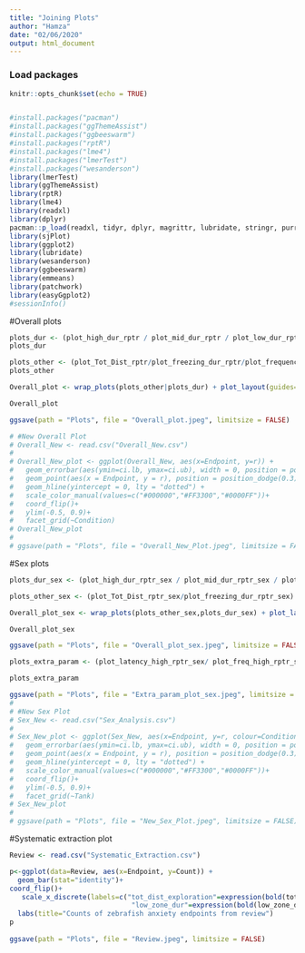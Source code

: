 ```yaml
---
title: "Joining Plots"
author: "Hamza"
date: "02/06/2020"
output: html_document
---
```


### Load packages
```r
knitr::opts_chunk$set(echo = TRUE)


#install.packages("pacman")
#install.packages("ggThemeAssist")
#install.packages("ggbeeswarm")
#install.packages("rptR")
#install.packages("lme4")
#install.packages("lmerTest")
#install.packages("wesanderson")
library(lmerTest)
library(ggThemeAssist)
library(rptR)
library(lme4)
library(readxl)
library(dplyr)
pacman::p_load(readxl, tidyr, dplyr, magrittr, lubridate, stringr, purrr)
library(sjPlot)
library(ggplot2)
library(lubridate)
library(wesanderson)
library(ggbeeswarm)
library(emmeans)
library(patchwork)
library(easyGgplot2)
#sessionInfo()
```
#Overall plots
```r
plots_dur <- (plot_high_dur_rptr / plot_mid_dur_rptr / plot_low_dur_rptr)
plots_dur

plots_other <- (plot_Tot_Dist_rptr/plot_freezing_dur_rptr/plot_frequency_rptr/ plot_latency_rptr)
plots_other

Overall_plot <- wrap_plots(plots_other|plots_dur) + plot_layout(guides="collect")

Overall_plot

ggsave(path = "Plots", file = "Overall_plot.jpeg", limitsize = FALSE)

# #New Overall Plot
# Overall_New <- read.csv("Overall_New.csv")
# 
# Overall_New_plot <- ggplot(Overall_New, aes(x=Endpoint, y=r)) +
#   geom_errorbar(aes(ymin=ci.lb, ymax=ci.ub), width = 0, position = position_dodge(0.3), size=1.1) +
#   geom_point(aes(x = Endpoint, y = r), position = position_dodge(0.3), size=3)+
#   geom_hline(yintercept = 0, lty = "dotted") +
#   scale_color_manual(values=c("#000000","#FF3300","#0000FF"))+
#   coord_flip()+
#   ylim(-0.5, 0.9)+
#   facet_grid(~Condition)
# Overall_New_plot
# 
# ggsave(path = "Plots", file = "Overall_New_Plot.jpeg", limitsize = FALSE)
```

#Sex plots
```r
plots_dur_sex <- (plot_high_dur_rptr_sex / plot_mid_dur_rptr_sex / plot_low_dur_rptr_sex)

plots_other_sex <- (plot_Tot_Dist_rptr_sex/plot_freezing_dur_rptr_sex)

Overall_plot_sex <- wrap_plots(plots_other_sex,plots_dur_sex) + plot_layout(guides="collect")

Overall_plot_sex

ggsave(path = "Plots", file = "Overall_plot_sex.jpeg", limitsize = FALSE)

plots_extra_param <- (plot_latency_high_rptr_sex/ plot_freq_high_rptr_sex)

plots_extra_param

ggsave(path = "Plots", file = "Extra_param_plot_sex.jpeg", limitsize = FALSE)
# 
# #New Sex Plot
# Sex_New <- read.csv("Sex_Analysis.csv")
# 
# Sex_New_plot <- ggplot(Sex_New, aes(x=Endpoint, y=r, colour=Condition)) +
#   geom_errorbar(aes(ymin=ci.lb, ymax=ci.ub), width = 0, position = position_dodge(0.3), size=1.1) +
#   geom_point(aes(x = Endpoint, y = r), position = position_dodge(0.3), size=3)+
#   geom_hline(yintercept = 0, lty = "dotted") +
#   scale_color_manual(values=c("#000000","#FF3300","#0000FF"))+
#   coord_flip()+
#   ylim(-0.5, 0.9)+
#   facet_grid(~Tank)
# Sex_New_plot
# 
# ggsave(path = "Plots", file = "New_Sex_Plot.jpeg", limitsize = FALSE)
```


#Systematic extraction plot
```r
Review <- read.csv("Systematic_Extraction.csv")

p<-ggplot(data=Review, aes(x=Endpoint, y=Count)) +
  geom_bar(stat="identity")+
coord_flip()+
   scale_x_discrete(labels=c("tot_dist_exploration"=expression(bold(tot_dist_exploration)), "mid_zone_dur"=expression(bold(mid_zone_dur)),
                              "low_zone_dur"=expression(bold(low_zone_dur)),"latency_high"=expression(bold(latency_high)),"high_zone_dur"=expression(bold(high_zone_dur)),"freezing_dur_or_freq"=expression(bold(freezing_dur_or_freq)),"entries_high"=expression(bold(entries_high)), parse=TRUE))+
  labs(title="Counts of zebrafish anxiety endpoints from review")
p
  
ggsave(path = "Plots", file = "Review.jpeg", limitsize = FALSE)
```





